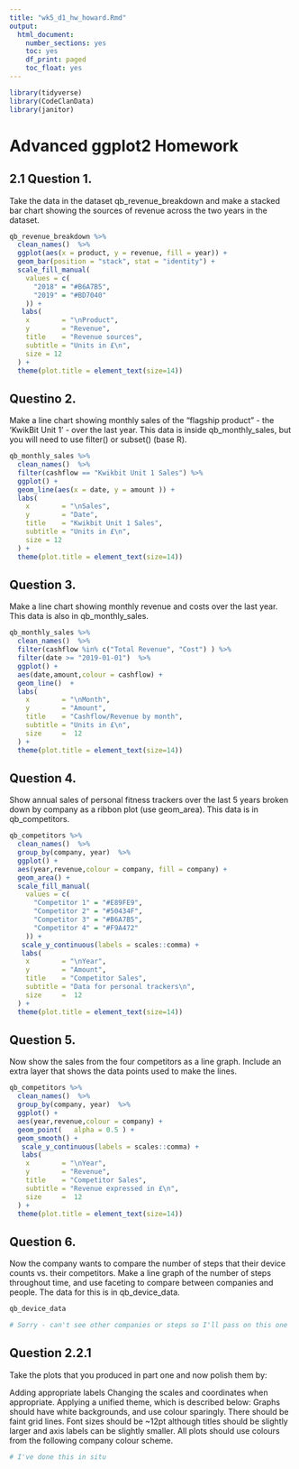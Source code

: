 ```yaml
---
title: "wk5_d1_hw_howard.Rmd"
output:
  html_document: 
    number_sections: yes
    toc: yes
    df_print: paged
    toc_float: yes
---
```


```r
library(tidyverse)
library(CodeClanData)
library(janitor)

```
# Advanced ggplot2 Homework

## 2.1 Question 1.

Take the data in the dataset qb_revenue_breakdown and make a stacked bar chart showing the sources of revenue across the two years in the dataset.

```r
qb_revenue_breakdown %>%
  clean_names()  %>%
  ggplot(aes(x = product, y = revenue, fill = year)) +
  geom_bar(position = "stack", stat = "identity") +
  scale_fill_manual(
    values = c(
      "2018" = "#B6A7B5",
      "2019" = "#BD7040"
    )) +
   labs(
    x        = "\nProduct",
    y        = "Revenue",
    title    = "Revenue sources",
    subtitle = "Units in £\n",
    size = 12
  ) +
  theme(plot.title = element_text(size=14))
```

## Questino 2.

Make a line chart showing monthly sales of the “flagship product” - the ‘KwikBit Unit 1’ - over the last year. This data is inside qb_monthly_sales, but you will need to use filter() or subset() (base R).

```r

qb_monthly_sales %>%
  clean_names()  %>%
  filter(cashflow == "Kwikbit Unit 1 Sales") %>%
  ggplot() +
  geom_line(aes(x = date, y = amount )) +
  labs(
    x        = "\nSales",
    y        = "Date",
    title    = "Kwikbit Unit 1 Sales",
    subtitle = "Units in £\n",
    size = 12
  ) +
  theme(plot.title = element_text(size=14))
```

## Question 3.

Make a line chart showing monthly revenue and costs over the last year. This data is also in qb_monthly_sales.



```r
qb_monthly_sales %>%
  clean_names()  %>%
  filter(cashflow %in% c("Total Revenue", "Cost") ) %>%
  filter(date >= "2019-01-01")  %>%
  ggplot() +
  aes(date,amount,colour = cashflow) +
  geom_line()  +
  labs(
    x        = "\nMonth",
    y        = "Amount",
    title    = "Cashflow/Revenue by month",
    subtitle = "Units in £\n",
    size     =  12
  ) +
  theme(plot.title = element_text(size=14))
```
## Question 4.

Show annual sales of personal fitness trackers over the last 5 years broken down by company as a ribbon plot (use geom_area). This data is in qb_competitors.

```r
qb_competitors %>%
  clean_names()  %>%
  group_by(company, year)  %>%
  ggplot() +
  aes(year,revenue,colour = company, fill = company) +
  geom_area() +
  scale_fill_manual(
    values = c(
      "Competitor 1" = "#E89FE9",
      "Competitor 2" = "#50434F",
      "Competitor 3" = "#B6A7B5",
      "Competitor 4" = "#F9A472"
    )) +
   scale_y_continuous(labels = scales::comma) +
   labs(
    x        = "\nYear",
    y        = "Amount",
    title    = "Competitor Sales",
    subtitle = "Data for personal trackers\n",
    size     =  12
  ) +
  theme(plot.title = element_text(size=14))
```

## Question 5.

Now show the sales from the four competitors as a line graph. Include an extra layer that shows the data points used to make the lines.

```r
qb_competitors %>%
  clean_names()  %>%
  group_by(company, year)  %>%
  ggplot() +
  aes(year,revenue,colour = company) +
  geom_point(   alpha = 0.5 ) +
  geom_smooth() +
   scale_y_continuous(labels = scales::comma) +
   labs(
    x        = "\nYear",
    y        = "Revenue",
    title    = "Competitor Sales",
    subtitle = "Revenue expressed in £\n",
    size     =  12
  ) +
  theme(plot.title = element_text(size=14))
```

## Question 6.

Now the company wants to compare the number of steps that their device counts vs. their competitors. Make a line graph of the number of steps throughout time, and use faceting to compare between companies and people. The data for this is in qb_device_data.

```r
qb_device_data 

# Sorry - can't see other companies or steps so I'll pass on this one
```
## Question 2.2.1

Take the plots that you produced in part one and now polish them by:

Adding appropriate labels
Changing the scales and coordinates when appropriate.
Applying a unified theme, which is described below:
Graphs should have white backgrounds, and use colour sparingly.
There should be faint grid lines.
Font sizes should be ~12pt although titles should be slightly larger and axis labels can be slightly smaller.
All plots should use colours from the following company colour scheme.

```r
# I've done this in situ
```

